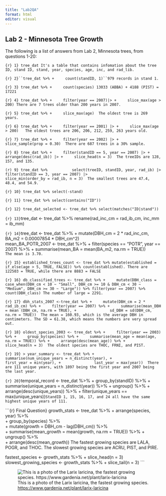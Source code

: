 ---
title: "Lab2QA"
format: html
editor: visual
---

## Lab 2 - Minnesota Tree Growth

The following is a list of answers from Lab 2, Minnesota trees, from questions 1-20:

`{r} 1} tree_dat It's a table that contains infomation about the tree ID, stand ID, stand, year, species, age, inc, and rad_lib.`

`{r} 2}``tree_dat %>% +     count(standID, 1)``979 records in stand 1.`

`{r} 3} tree_dat %>% +     count(species) 13033 (ABBA) + 4188 (PIST) = 17221`

`{r} 4} tree_dat %>% +     filter(year == 2007)|> +     slice_max(age > 200) There are 7 trees older than 200 years in 2007.`

`{r} 5} tree_dat %>% +     slice_max(age)  The oldest tree is 269 years.`

`{r} 6} tree_dat %>% +     filter(year == 2001) |> +     slice_max(age > 200)   The oldest trees are 206, 206, 212, 259, 263 years old.`

`{r} 7} tree_dat %>% +     filter(year == 2002) |> +     slice_sample(prop = 0.30)  There are 687 trees in a 30% sample.`

`{r} 8} tree_dat %>% +     filter(standID == 5, year == 2007) |> +     arrange(desc(rad_ib)) |> +     slice_head(n = 3)  The treeIDs are 128, 157, and 135.`

`(r) 9} tree_dat %>%           select(treeID, standID, year, rad_ib) |>                       filter(standID == 3, year == 2007) |>                          slice_min(order_by = rad_ib, n = 3)  The smallest trees are 47.4, 48.4, and 54.9.`

`{r} 10} tree_dat %>% select(-stand)`

`{r} 11} tree_dat %>% select(contains("ID"))`

`{r} 12} tree_dat_selected <- tree_dat %>% select(matches("ID|stand"))`

`{r} 13}`tree_dat \<- tree_dat %\>% rename(rad_inc_cm = rad_ib_cm, inc_mm = ib_mm)

`{r} 14}`tree_dat \<- tree_dat %\>% + mutate(DBH_cm = 2 \* rad_inc_cm, BA_m2 = 0.00007854 \* DBH_cm\^2)\
mean_BA_POTR_2007 \<- tree_dat %\>% + filter(species == "POTR", year == 2007) %\>% + summarise(mean_BA = mean(BA_m2, na.rm = TRUE))\
`The mean is 3.70.`

`{r} 15} established_trees_count <- tree_dat %>% mutate(established = if_else(age > 5, TRUE, FALSE)) %>% count(established). There are 122503 = TRUE, while there are 8883 = FALSE`

`{r} 16} db_classified_trees <- tree_dat %>% +     mutate(DBH_class = case_when(DBH_cm < 10 ~ "Small", DBH_cm >= 10 & DBH_cm < 30 ~ "Medium", DBH_cm >= 30 ~ "Large")) %>% filter(year == 2007) %>% count(DBH_class) The number of large = 2291.`

`{r} 17} dbh_stats_2007 <-tree_dat %>% +     mutate(DBH_cm = 2 * rad_ib_cm) %>% +     filter(year == 2007) %>% +     summarise(mean_DBH = mean (DBH_cm, na.rm = TRUE), +               sd_DBH = sd(DBH_cm, na.rm = TRUE))  The mean = 160.93, which is the average DBH in centimeters. The SD = 61.38, which means the numbers are very spread out.`

`{r} 18} oldest_species_2003 <- tree_dat %>% +     filter(year == 2003) %>% +     group_by(species) %>% +     summarise(mean_age = mean(age, na.rm = TRUE)) %>% +     arrange(desc(mean_age)) %>% +     slice_head(n = 3)  The oldest species are THOC, FRNI, and PIST.`

`{r} 19} > year_summary <- tree_dat %>% +     summarise(num_unique_years = n_distinct(year), +               first_year = min(year), +               last_year = max(year))  There are 111 unique years, with 1897 being the first year and 2007 being the last year.`

`{r} 20}`temporal_record \<- tree_dat %\>%  + group_by(standID) %\>%  + summarise(unique_years = n_distinct(year)) %\>% + ungroup() %\>% + arrange(desc(unique_years)) %\>% + filter(unique_years == max(unique_years))`StandID 1, 15, 16, 17, and 24 all have the same highest unique years of 111.`

```{r} Final Question}
growth_stats <- tree_dat %>%
+     arrange(species, year) %>%                       
+     group_by(species) %>%                            
+     mutate(growth = DBH_cm - lag(DBH_cm)) %>%        
+     summarise(mean_growth = mean(growth, na.rm = TRUE)) %>% 
+     ungroup() %>%                                   
+     arrange(desc(mean_growth)) 
The fastest growing species are LALA, POGR, and THOC. The slowest growing species are ACRU, PIST, and PIRE. 

fastest_species <- growth_stats %>%
+     slice_head(n = 3)
slowest_growing_species <- growth_stats %>%
+     slice_tail(n = 3)
```

![This is a photo of the Larix laricina, the fastest growing species. <https://www.gardenia.net/plant/larix-laricina>](images/Screenshot 2025-02-22 180557.png){fig-align="center"}

